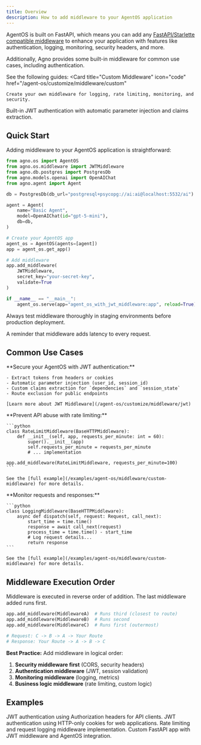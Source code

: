 ```yaml
---
title: Overview
description: How to add middleware to your AgentOS application
---
```


AgentOS is built on FastAPI, which means you can add any [FastAPI/Starlette compatible middleware](https://fastapi.tiangolo.com/tutorial/middleware/) to enhance your application with features like authentication, logging, monitoring, security headers, and more.

Additionally, Agno provides some built-in middleware for common use cases, including authentication.

See the following guides:
<CardGroup cols={2}>
  <Card
    title="Custom Middleware"
    icon="code"
    href="/agent-os/customize/middleware/custom"
  >
    Create your own middleware for logging, rate limiting, monitoring, and security.
  </Card>
  <Card
    title="JWT Middleware"
    icon="key"
    href="/agent-os/customize/middleware/jwt"
  >
    Built-in JWT authentication with automatic parameter injection and claims extraction.
  </Card>
</CardGroup>

## Quick Start

Adding middleware to your AgentOS application is straightforward:

```python agent_os_with_jwt_middleware.py
from agno.os import AgentOS
from agno.os.middleware import JWTMiddleware
from agno.db.postgres import PostgresDb
from agno.models.openai import OpenAIChat
from agno.agent import Agent

db = PostgresDb(db_url="postgresql+psycopg://ai:ai@localhost:5532/ai")

agent = Agent(
    name="Basic Agent",
    model=OpenAIChat(id="gpt-5-mini"),
    db=db,
)

# Create your AgentOS app
agent_os = AgentOS(agents=[agent])
app = agent_os.get_app()

# Add middleware
app.add_middleware(
    JWTMiddleware,
    secret_key="your-secret-key",
    validate=True
)

if __name__ == "__main__":
    agent_os.serve(app="agent_os_with_jwt_middleware:app", reload=True)
```


<Note>
Always test middleware thoroughly in staging environments before production deployment.

A reminder that middleware adds latency to every request.
</Note>

## Common Use Cases

<Tabs>
  <Tab title="Authentication">
    **Secure your AgentOS with JWT authentication:**
    
    - Extract tokens from headers or cookies
    - Automatic parameter injection (user_id, session_id)
    - Custom claims extraction for `dependencies` and `session_state`
    - Route exclusion for public endpoints
    
    [Learn more about JWT Middleware](/agent-os/customize/middleware/jwt)
  </Tab>
  
  <Tab title="Rate Limiting">
    **Prevent API abuse with rate limiting:**
    
    ```python
    class RateLimitMiddleware(BaseHTTPMiddleware):
        def __init__(self, app, requests_per_minute: int = 60):
            super().__init__(app)
            self.requests_per_minute = requests_per_minute
            # ... implementation
    
    app.add_middleware(RateLimitMiddleware, requests_per_minute=100)
    ```

    See the [full example](/examples/agent-os/middleware/custom-middleware) for more details.
  </Tab>
  
  <Tab title="Logging">
    **Monitor requests and responses:**
    
    ```python
    class LoggingMiddleware(BaseHTTPMiddleware):
        async def dispatch(self, request: Request, call_next):
            start_time = time.time()
            response = await call_next(request)
            process_time = time.time() - start_time
            # Log request details...
            return response
    ```

    See the [full example](/examples/agent-os/middleware/custom-middleware) for more details.
  </Tab>
  
</Tabs>

## Middleware Execution Order

<Warning>
Middleware is executed in reverse order of addition. The last middleware added runs first.
</Warning>

```python
app.add_middleware(MiddlewareA)  # Runs third (closest to route)
app.add_middleware(MiddlewareB)  # Runs second
app.add_middleware(MiddlewareC)  # Runs first (outermost)

# Request: C -> B -> A -> Your Route
# Response: Your Route -> A -> B -> C
```

**Best Practice:** Add middleware in logical order:
1. **Security middleware first** (CORS, security headers)
2. **Authentication middleware** (JWT, session validation)  
3. **Monitoring middleware** (logging, metrics)
4. **Business logic middleware** (rate limiting, custom logic)


## Examples

<CardGroup cols={2}>
  <Card
    title="JWT with Headers"
    icon="shield"
    href="/examples/agent-os/middleware/jwt-middleware"
  >
    JWT authentication using Authorization headers for API clients.
  </Card>
  <Card
    title="JWT with Cookies"
    icon="cookie"
    href="/examples/agent-os/middleware/jwt-cookies"
  >
    JWT authentication using HTTP-only cookies for web applications.
  </Card>
  <Card
    title="Custom Middleware"
    icon="gear"
    href="/examples/agent-os/middleware/custom-middleware"
  >
    Rate limiting and request logging middleware implementation.
  </Card>
  <Card
    title="Custom FastAPI + JWT"
    icon="code"
    href="/examples/agent-os/middleware/custom-fastapi-jwt"
  >
    Custom FastAPI app with JWT middleware and AgentOS integration.
  </Card>
</CardGroup>
